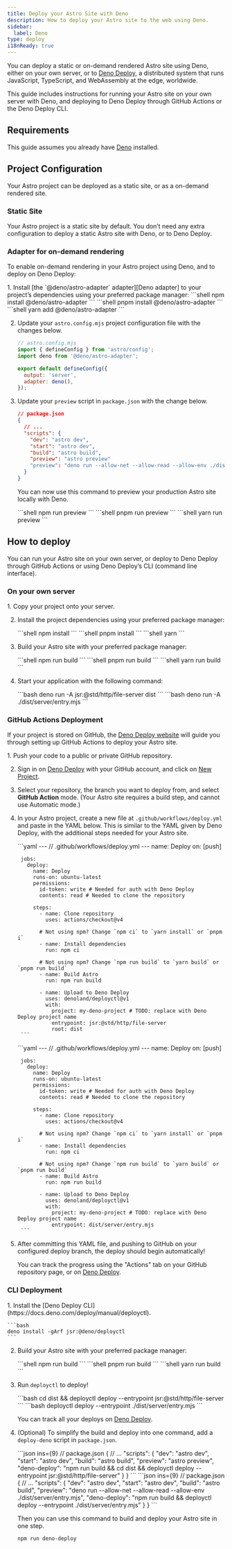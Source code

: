 ```yaml
---
title: Deploy your Astro Site with Deno
description: How to deploy your Astro site to the web using Deno.
sidebar:
  label: Deno
type: deploy
i18nReady: true
---
```


You can deploy a static or on-demand rendered Astro site using Deno, either on your own server, or to [Deno Deploy](https://deno.com/deploy), a distributed system that runs JavaScript, TypeScript, and WebAssembly at the edge, worldwide.

This guide includes instructions for running your Astro site on your own server with Deno, and deploying to Deno Deploy through GitHub Actions or the Deno Deploy CLI.

## Requirements

This guide assumes you already have [Deno](https://deno.com/) installed.

## Project Configuration

Your Astro project can be deployed as a static site, or as a on-demand rendered site.

### Static Site

Your Astro project is a static site by default. You don’t need any extra configuration to deploy a static Astro site with Deno, or to Deno Deploy.

### Adapter for on-demand rendering

To enable on-demand rendering in your Astro project using Deno, and to deploy on Deno Deploy:

<Steps>
1. Install [the `@deno/astro-adapter` adapter][Deno adapter] to your project’s dependencies using your preferred package manager:
   
   <PackageManagerTabs>
     <Fragment slot="npm">
     ```shell
     npm install @deno/astro-adapter
     ```
     </Fragment>
     <Fragment slot="pnpm">
     ```shell
     pnpm install @deno/astro-adapter
     ```
     </Fragment>
     <Fragment slot="yarn">
     ```shell
     yarn add @deno/astro-adapter
     ```
     </Fragment>
   </PackageManagerTabs>

2. Update your `astro.config.mjs` project configuration file with the changes below.

    ```js ins={3,6-7}
    // astro.config.mjs
    import { defineConfig } from 'astro/config';
    import deno from '@deno/astro-adapter';

    export default defineConfig({
      output: 'server',
      adapter: deno(),
    });
    ```

3. Update your `preview` script in `package.json` with the change below.

    ```json del={8} ins={9}
    // package.json
    {
      // ...
      "scripts": {
        "dev": "astro dev",
        "start": "astro dev",
        "build": "astro build",
        "preview": "astro preview"
        "preview": "deno run --allow-net --allow-read --allow-env ./dist/server/entry.mjs"
      }
    }
    ```
    
    You can now use this command to preview your production Astro site locally with Deno.
    
    <PackageManagerTabs>
      <Fragment slot="npm">
      ```shell
      npm run preview
      ```
      </Fragment>
      <Fragment slot="pnpm">
      ```shell
      pnpm run preview
      ```
      </Fragment>
      <Fragment slot="yarn">
      ```shell
      yarn run preview
      ```
      </Fragment>
    </PackageManagerTabs>
</Steps>

## How to deploy

You can run your Astro site on your own server, or deploy to Deno Deploy through GitHub Actions or using Deno Deploy’s CLI (command line interface).

### On your own server

<Steps>
1. Copy your project onto your server.

2. Install the project dependencies using your preferred package manager:
   
   <PackageManagerTabs>
     <Fragment slot="npm">
     ```shell
     npm install
     ```
     </Fragment>
     <Fragment slot="pnpm">
     ```shell
     pnpm install
     ```
     </Fragment>
     <Fragment slot="yarn">
     ```shell
     yarn
     ```
     </Fragment>
   </PackageManagerTabs>

3. Build your Astro site with your preferred package manager:

   <PackageManagerTabs>
     <Fragment slot="npm">
     ```shell
     npm run build
     ```
     </Fragment>
     <Fragment slot="pnpm">
     ```shell
     pnpm run build
     ```
     </Fragment>
     <Fragment slot="yarn">
     ```shell
     yarn run build
     ```
     </Fragment>
   </PackageManagerTabs>

4. Start your application with the following command:  

   <StaticSsrTabs>
     <Fragment slot="static">
       ```bash
       deno run -A jsr:@std/http/file-server dist
       ```
     </Fragment>
     
     <Fragment slot="ssr">
       ```bash
       deno run -A ./dist/server/entry.mjs
       ```
     </Fragment>
   </StaticSsrTabs>
</Steps>

### GitHub Actions Deployment

If your project is stored on GitHub, the [Deno Deploy website](https://dash.deno.com/) will guide you through setting up GitHub Actions to deploy your Astro site.

<Steps>
1. Push your code to a public or private GitHub repository.

2. Sign in on [Deno Deploy](https://dash.deno.com/) with your GitHub account, and click on [New Project](https://dash.deno.com).

3. Select your repository, the branch you want to deploy from, and select **GitHub Action** mode. (Your Astro site requires a build step, and cannot use Automatic mode.)
   
4. In your Astro project, create a new file at `.github/workflows/deploy.yml` and paste in the YAML below. This is similar to the YAML given by Deno Deploy, with the additional steps needed for your Astro site.

    <StaticSsrTabs>
      <Fragment slot="static">
        ```yaml
        ---
        // .github/workflows/deploy.yml
        ---
        name: Deploy
        on: [push]

        jobs:
          deploy:
            name: Deploy
            runs-on: ubuntu-latest
            permissions:
              id-token: write # Needed for auth with Deno Deploy
              contents: read # Needed to clone the repository

            steps:
              - name: Clone repository
                uses: actions/checkout@v4

              # Not using npm? Change `npm ci` to `yarn install` or `pnpm i`
              - name: Install dependencies
                run: npm ci

              # Not using npm? Change `npm run build` to `yarn build` or `pnpm run build`
              - name: Build Astro
                run: npm run build

              - name: Upload to Deno Deploy
                uses: denoland/deployctl@v1
                with:
                  project: my-deno-project # TODO: replace with Deno Deploy project name
                  entrypoint: jsr:@std/http/file-server
                  root: dist
        ```
      </Fragment>
      
      <Fragment slot="ssr">
        ```yaml
        ---
        // .github/workflows/deploy.yml
        ---
        name: Deploy
        on: [push]

        jobs:
          deploy:
            name: Deploy
            runs-on: ubuntu-latest
            permissions:
              id-token: write # Needed for auth with Deno Deploy
              contents: read # Needed to clone the repository

            steps:
              - name: Clone repository
                uses: actions/checkout@v4

              # Not using npm? Change `npm ci` to `yarn install` or `pnpm i`
              - name: Install dependencies
                run: npm ci

              # Not using npm? Change `npm run build` to `yarn build` or `pnpm run build`
              - name: Build Astro
                run: npm run build

              - name: Upload to Deno Deploy
                uses: denoland/deployctl@v1
                with:
                  project: my-deno-project # TODO: replace with Deno Deploy project name
                  entrypoint: dist/server/entry.mjs
        ```
      </Fragment>
    </StaticSsrTabs>

5. After committing this YAML file, and pushing to GitHub on your configured deploy branch, the deploy should begin automatically!

   You can track the progress using the "Actions" tab on your GitHub repository page, or on [Deno Deploy](https://dash.deno.com).
</Steps>

### CLI Deployment

<Steps>
1. Install the [Deno Deploy CLI](https://docs.deno.com/deploy/manual/deployctl).

    ```bash
    deno install -gArf jsr:@deno/deployctl
    ```

2. Build your Astro site with your preferred package manager:

   <PackageManagerTabs>
     <Fragment slot="npm">
     ```shell
     npm run build
     ```
     </Fragment>
     <Fragment slot="pnpm">
     ```shell
     pnpm run build
     ```
     </Fragment>
     <Fragment slot="yarn">
     ```shell
     yarn run build
     ```
     </Fragment>
   </PackageManagerTabs>

3. Run `deployctl` to deploy!

    <StaticSsrTabs>
      <Fragment slot="static">
        ```bash
        cd dist && deployctl deploy --entrypoint jsr:@std/http/file-server
        ```
      </Fragment>
      
      <Fragment slot="ssr">
        ```bash
        deployctl deploy --entrypoint ./dist/server/entry.mjs
        ```
      </Fragment>
    </StaticSsrTabs>
    
    You can track all your deploys on [Deno Deploy](https://dash.deno.com).

4. (Optional) To simplify the build and deploy into one command, add a `deploy-deno` script in `package.json`.

    <StaticSsrTabs>
      <Fragment slot="static">
        ```json ins={9}
        // package.json
        {
          // ...
          "scripts": {
          "dev": "astro dev",
          "start": "astro dev",
          "build": "astro build",
          "preview": "astro preview",
          "deno-deploy": "npm run build && cd dist && deployctl deploy --entrypoint jsr:@std/http/file-server"
          }
        }
        ```
      </Fragment>
      <Fragment slot="ssr">
    ```json ins={9}
    // package.json
    {
      // ...
      "scripts": {
        "dev": "astro dev",
        "start": "astro dev",
        "build": "astro build",
        "preview": "deno run --allow-net --allow-read --allow-env ./dist/server/entry.mjs",
        "deno-deploy": "npm run build && deployctl deploy --entrypoint ./dist/server/entry.mjs"
      }
    }
    ```
      </Fragment>
    </StaticSsrTabs>
    
    Then you can use this command to build and deploy your Astro site in one step.
    
    ```bash
    npm run deno-deploy
    ```
</Steps>

[Deno adapter]: https://github.com/denoland/deno-astro-adapter
